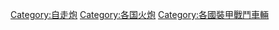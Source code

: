 [[Category:自走炮|Category:自走炮]]
[[Category:各国火炮|Category:各国火炮]]
[[Category:各國裝甲戰鬥車輛|Category:各國裝甲戰鬥車輛]]